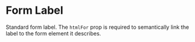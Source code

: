  

<Meta of={FormLabelStories}/>

# Form Label

Standard form label. The `htmlFor` prop is required to semantically link the label to the form element it describes. 

<Controls  />

<Stories/>